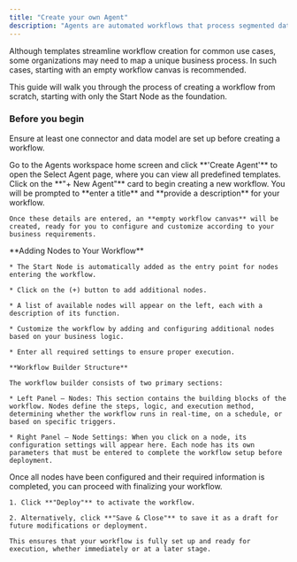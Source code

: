 ```yaml
---
title: "Create your own Agent"
description: "Agents are automated workflows that process segmented data to generate insights and execute predefined actions. Each workflow consists of a structured sequence of steps, configurations, and logic links that drive automation."
---
```


Although templates streamline workflow creation for common use cases, some organizations may need to map a unique business process. In such cases, starting with an empty workflow canvas is recommended.

This guide will walk you through the process of creating a workflow from scratch, starting with only the Start Node as the foundation.

### Before you begin

Ensure at least one connector and data model are set up before creating a workflow.

<Steps>
  <Step title="Open Select Agent Page">
    Go to the Agents workspace home screen and click **'Create Agent'** to open the Select Agent page, where you can view all predefined templates.
  </Step>

  <Step title="Create a New Agent">
    Click on the **"+ New Agent"** card to begin creating a new workflow. You will be prompted to **enter a title** and **provide a description** for your workflow.

    Once these details are entered, an **empty workflow canvas** will be created, ready for you to configure and customize according to your business requirements.
  </Step>

  <Step title="Build your Agent">
    **Adding Nodes to Your Workflow**

    * The Start Node is automatically added as the entry point for nodes entering the workflow.

    * Click on the (+) button to add additional nodes.

    * A list of available nodes will appear on the left, each with a description of its function.

    * Customize the workflow by adding and configuring additional nodes based on your business logic.

    * Enter all required settings to ensure proper execution.

    **Workflow Builder Structure**

    The workflow builder consists of two primary sections:

    * Left Panel – Nodes: This section contains the building blocks of the workflow. Nodes define the steps, logic, and execution method, determining whether the workflow runs in real-time, on a schedule, or based on specific triggers.

    * Right Panel – Node Settings: When you click on a node, its configuration settings will appear here. Each node has its own parameters that must be entered to complete the workflow setup before deployment.
  </Step>

  <Step title="Deploy your Agent">
    Once all nodes have been configured and their required information is completed, you can proceed with finalizing your workflow.

    1. Click **"Deploy"** to activate the workflow.

    2. Alternatively, click **"Save & Close"** to save it as a draft for future modifications or deployment.

    This ensures that your workflow is fully set up and ready for execution, whether immediately or at a later stage.
  </Step>
</Steps>